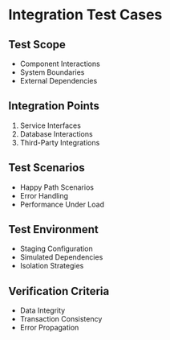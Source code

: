 # Integration Test Cases

## Test Scope
- Component Interactions
- System Boundaries
- External Dependencies

## Integration Points
1. Service Interfaces
2. Database Interactions
3. Third-Party Integrations

## Test Scenarios
- Happy Path Scenarios
- Error Handling
- Performance Under Load

## Test Environment
- Staging Configuration
- Simulated Dependencies
- Isolation Strategies

## Verification Criteria
- Data Integrity
- Transaction Consistency
- Error Propagation
